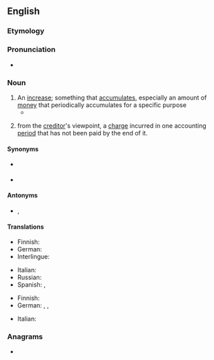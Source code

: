 ==English==

===Etymology===
{{suffix|en|accrue|al}}

===Pronunciation===
* {{IPA|en|/əˈkɹuːəl/}}

===Noun===
{{wikipedia}}
{{en-noun}}

# An [[increase]]; something that [[accumulate]]s, especially an amount of [[money]] that periodically accumulates for a specific purpose
#* {{quote-book|en|1985|Medury Bhaskara Rao|Foreign Collaboration Agreements: Some Issues: an Intensive Study of Income-tax, Foreign Exchange & Other Related Problems||104|The finding out of the source '''accrual''' or arisal of income is not material as the incidence of charge is dependent on the place of '''accrual''' or arisal of income.|url=https://books.google.com/books?id=uLMcAAAAMAAJ&q=%22arisal%22&dq=%22arisal%22&hl=en&sa=X&ved=0ahUKEwiEsemS1avjAhWEw1QKHbwkCW4Q6AEIWTAJ}}
# {{lb|en|accounting}} from the [[creditor]]'s viewpoint, a [[charge]] incurred in one accounting [[period]] that has not been paid by the end of it.

====Synonyms====
* {{sense|an increase}} {{l|en|arisal}}
* {{sense|accounting}} {{l|en|deferral}}

====Antonyms====
* {{sense|accounting}} {{l|en|deferral}}, {{l|en|prepayment}}

====Translations====
{{trans-top|an increase}}
* Finnish: {{t|fi|kertymä}}
* German: {{t+|de|Zuwachs|m}}
* Interlingue: {{t|ie|acrescement}}
{{trans-mid}}
* Italian: {{t+|it|accumulo|m}}
* Russian: {{t+|ru|накопле́ние}}
* Spanish: {{t+|es|incremento|m}}, {{t+|es|acumulación|f}}
{{trans-bottom}}

{{trans-top|an accounting charge}}
* Finnish: {{t|fi|siirtovelka}}
* German: {{t|de|abgegrenzte Schulden|f}}, {{t|de|Abgrenzungsposten|m}}, {{t|de|Rechnungsabgrenzungsposten|m}}
{{trans-mid}}
* Italian: {{t+|it|rateo|m}}
{{trans-bottom}}

===Anagrams===
* {{anagrams|en|a=aacclru|caracul}}